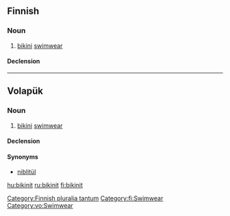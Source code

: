 ==Finnish==

===Noun===
{{fi-noun}}

# [[bikini]] [[swimwear]]

====Declension====
{{fi-decl-paperi|n=pl|bikin|ä}}

[[Category:Finnish pluralia tantum]]
[[Category:fi:Swimwear]]

----

==Volapük==

===Noun===
{{vo-noun|-}}

# [[bikini]] [[swimwear]]

====Declension====
{{vo-decl-noun-np}}

====Synonyms====
* [[niblitül]]

[[Category:vo:Swimwear]]

[[hu:bikinit]]
[[ru:bikinit]]
[[fi:bikinit]]